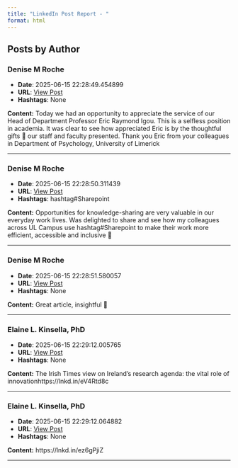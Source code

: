 ```yaml
---
title: "LinkedIn Post Report - "
format: html
---
```


## Posts by Author


### Denise M Roche
- **Date**: 2025-06-15 22:28:49.454899
- **URL**: [View Post](https://www.linkedin.com/feed/update/urn:li:activity:7339409375498842113)
- **Hashtags**: None

**Content:**
Today we had an opportunity to appreciate the service of our Head of Department Professor Eric Raymond Igou. This is a selfless position in academia. It was clear to see how appreciated Eric is by the thoughtful gifts 🎁 our staff and faculty presented. Thank you Eric from your colleagues in Department of Psychology, University of Limerick

---

### Denise M Roche
- **Date**: 2025-06-15 22:28:50.311439
- **URL**: [View Post](https://www.linkedin.com/feed/update/urn:li:activity:7337913108788625408)
- **Hashtags**: hashtag#Sharepoint

**Content:**
Opportunities for knowledge-sharing are very valuable in our everyday work lives. Was delighted to share and see how my colleagues across UL Campus use hashtag#Sharepoint to make their work more efficient, accessible  and inclusive 🙌

---

### Denise M Roche
- **Date**: 2025-06-15 22:28:51.580057
- **URL**: [View Post](https://www.linkedin.com/feed/update/urn:li:activity:7335784105881604101)
- **Hashtags**: None

**Content:**
Great article, insightful 👏

---

### Elaine L. Kinsella, PhD
- **Date**: 2025-06-15 22:29:12.005765
- **URL**: [View Post](https://www.linkedin.com/feed/update/urn:li:activity:7339898779694718978)
- **Hashtags**: None

**Content:**
The Irish Times view on Ireland’s research agenda: the vital role of innovationhttps://lnkd.in/eV4Rtd8c

---

### Elaine L. Kinsella, PhD
- **Date**: 2025-06-15 22:29:12.064882
- **URL**: [View Post](https://www.linkedin.com/feed/update/urn:li:activity:7339897503783247872)
- **Hashtags**: None

**Content:**
https://lnkd.in/ez6gPjiZ

---
